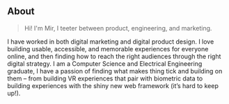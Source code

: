 ## About

> Hi! I'm Mir, I teeter between product, engineering, and marketing. 

I have worked in both digital marketing and digital product design. I love building usable, accessible, and memorable experiences for everyone online, and then finding how to reach the right audiences through the right digital strategy. I am a Computer Science and Electrical Engineering graduate, I have a passion of finding what makes thing tick and building on them – from building VR experiences that pair with biometric data to building experiences with the shiny new web framework (it’s hard to keep up!).  

